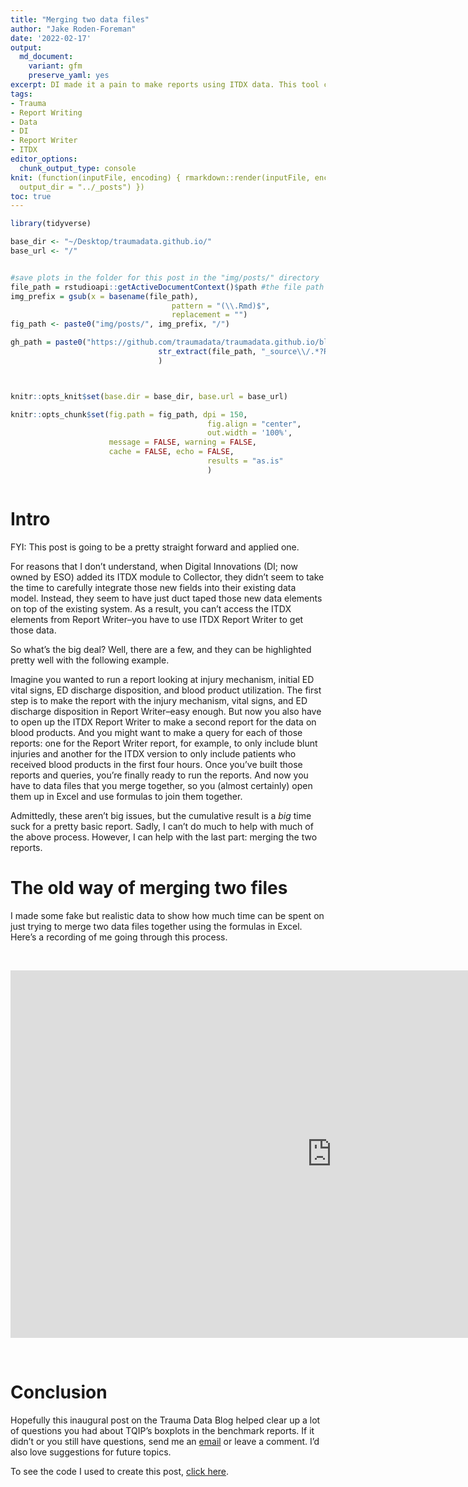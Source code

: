 ```yaml
---
title: "Merging two data files"
author: "Jake Roden-Foreman"
date: '2022-02-17'
output:
  md_document:
    variant: gfm
    preserve_yaml: yes
excerpt: DI made it a pain to make reports using ITDX data. This tool can make it (a little) easier.
tags:
- Trauma
- Report Writing
- Data
- DI
- Report Writer
- ITDX
editor_options: 
  chunk_output_type: console
knit: (function(inputFile, encoding) { rmarkdown::render(inputFile, encoding = encoding,
  output_dir = "../_posts") })
toc: true
---
```



```r

library(tidyverse)

base_dir <- "~/Desktop/traumadata.github.io/"
base_url <- "/"


#save plots in the folder for this post in the "img/posts/" directory
file_path = rstudioapi::getActiveDocumentContext()$path #the file path of the current file
img_prefix = gsub(x = basename(file_path), 
									pattern = "(\\.Rmd)$", 
									replacement = "")
fig_path <- paste0("img/posts/", img_prefix, "/")

gh_path = paste0("https://github.com/traumadata/traumadata.github.io/blob/master/", 
								 str_extract(file_path, "_source\\/.*?Rmd")
								 )



knitr::opts_knit$set(base.dir = base_dir, base.url = base_url)

knitr::opts_chunk$set(fig.path = fig_path, dpi = 150,
											fig.align = "center",
											out.width = '100%',
                      message = FALSE, warning = FALSE,
                      cache = FALSE, echo = FALSE,
											results = "as.is"
											) 



```

# Intro

FYI: This post is going to be a pretty straight forward and applied one.  

For reasons that I don't understand, when Digital Innovations (DI; now owned by ESO) added its ITDX module to Collector, they didn't seem to take the time to carefully integrate those new fields into their existing data model.  Instead, they seem to have just duct taped those new data elements on top of the existing system.  As a result, you can't access the ITDX elements from Report Writer--you have to use ITDX Report Writer to get those data.  

So what's the big deal?  Well, there are a few, and they can be highlighted pretty well with the following example.

Imagine you wanted to run a report looking at injury mechanism, initial ED vital signs, ED discharge disposition, and blood product utilization. The first step is to make the report with the injury mechanism, vital signs, and ED discharge disposition in Report Writer--easy enough.  But now you also have to open up the ITDX Report Writer to make a second report for the data on blood products. And you might want to make a query for each of those reports: one for the Report Writer report, for example, to only include blunt injuries and another for the ITDX version to only include patients who received blood products in the first four hours.  Once you've built those reports and queries, you're finally ready to run the reports. And now you have to data files that you merge together, so you (almost certainly) open them up in Excel and use formulas to join them together. 

Admittedly, these aren't big issues, but the cumulative result is a _big_ time suck for a pretty basic report.  Sadly, I can't do much to help with much of the above process.  However, I can help with the last part: merging the two reports.


# The old way of merging two files 

I made some fake but realistic data to show how much time can be spent on just trying to merge two data files together using the formulas in Excel.  Here's a recording of me going through this process. 

\

<iframe width="1028" height="588" src="https://www.youtube.com/embed/WFFCiFVsdJY" title="YouTube video player" frameborder="0" allow="accelerometer; autoplay; clipboard-write; encrypted-media; gyroscope; picture-in-picture" allowfullscreen></iframe>

\





# Conclusion  

Hopefully this inaugural post on the Trauma Data Blog helped clear up a lot of questions you had about TQIP's boxplots in the benchmark reports. If it didn't or you still have questions, send me an [email](mailto:TraumaDataBlog@gmail.com) or leave a comment.  I'd also love suggestions for future topics. 

To see the code I used to create this post, [click here](`r gh_path`).


